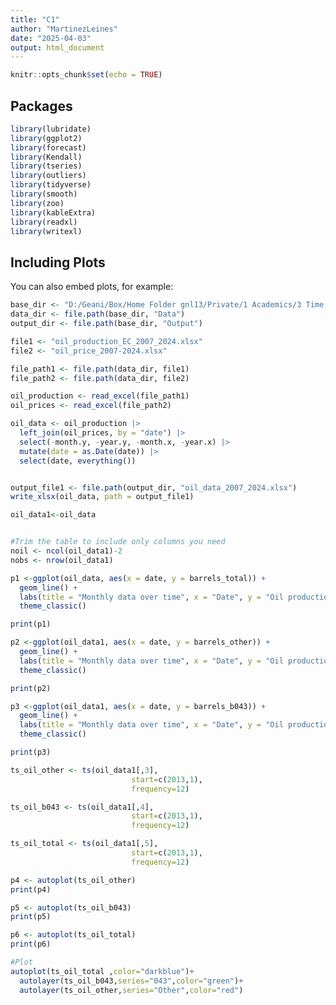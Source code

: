 ```yaml
---
title: "C1"
author: "MartinezLeines"
date: "2025-04-03"
output: html_document
---
```


```r
knitr::opts_chunk$set(echo = TRUE)
```

## Packages

```r
library(lubridate)
library(ggplot2)
library(forecast)  
library(Kendall)
library(tseries)
library(outliers)
library(tidyverse)
library(smooth)
library(zoo)
library(kableExtra)
library(readxl)
library(writexl)
```

## Including Plots

You can also embed plots, for example:

```r
base_dir <- "D:/Geani/Box/Home Folder gnl13/Private/1 Academics/3 Time series/LeinesMartinez_ENV797_TSA_FinalProject" # Update this
data_dir <- file.path(base_dir, "Data")
output_dir <- file.path(base_dir, "Output")

file1 <- "oil_production_EC_2007_2024.xlsx"
file2 <- "oil_price_2007-2024.xlsx"

file_path1 <- file.path(data_dir, file1)
file_path2 <- file.path(data_dir, file2)

oil_production <- read_excel(file_path1)
oil_prices <- read_excel(file_path2)

```


```r
oil_data <- oil_production |>
  left_join(oil_prices, by = "date") |>
  select(-month.y, -year.y, -month.x, -year.x) |>
  mutate(date = as.Date(date)) |>
  select(date, everything())


output_file1 <- file.path(output_dir, "oil_data_2007_2024.xlsx")
write_xlsx(oil_data, path = output_file1)

```


```r

oil_data1<-oil_data


#Trim the table to include only columns you need
noil <- ncol(oil_data1)-2
nobs <- nrow(oil_data1) 
```



```r
p1 <-ggplot(oil_data, aes(x = date, y = barrels_total)) +
  geom_line() +
  labs(title = "Monthly data over time", x = "Date", y = "Oil production") +
  theme_classic()

print(p1)

p2 <-ggplot(oil_data1, aes(x = date, y = barrels_other)) +
  geom_line() +
  labs(title = "Monthly data over time", x = "Date", y = "Oil production") +
  theme_classic()

print(p2)

p3 <-ggplot(oil_data1, aes(x = date, y = barrels_b043)) +
  geom_line() +
  labs(title = "Monthly data over time", x = "Date", y = "Oil production") +
  theme_classic()

print(p3)
```



```r


ts_oil_other <- ts(oil_data1[,3],
                           start=c(2013,1),
                           frequency=12) 

ts_oil_b043 <- ts(oil_data1[,4],
                           start=c(2013,1),
                           frequency=12) 

ts_oil_total <- ts(oil_data1[,5],
                           start=c(2013,1),
                           frequency=12) 

```


```r
p4 <- autoplot(ts_oil_other)
print(p4)

p5 <- autoplot(ts_oil_b043)
print(p5)

p6 <- autoplot(ts_oil_total)
print(p6)
```

```r
#Plot
autoplot(ts_oil_total ,color="darkblue")+
  autolayer(ts_oil_b043,series="043",color="green")+
  autolayer(ts_oil_other,series="Other",color="red")
```

